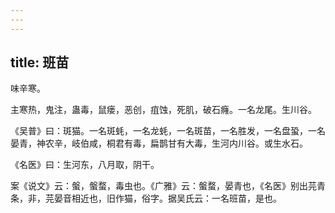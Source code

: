 ```yaml
---
---
---
```

title: 班苗
---



味辛寒。

主寒热，鬼注，蛊毒，鼠瘘，恶创，疽蚀，死肌，破石癃。一名龙尾。生川谷。

《吴普》曰：斑猫。一名斑蚝，一名龙蚝，一名斑苗，一名胜发，一名盘蛩，一名晏青，神农辛，岐伯咸，桐君有毒，扁鹊甘有大毒，生河内川谷。或生水石。

《名医》曰：生河东，八月取，阴干。

案《说文》云：螌，螌蝥，毒虫也。《广雅》云：螌蝥，晏青也，《名医》别出芫青条，非，芫晏音相近也，旧作猫，俗字。据吴氏云：一名班苗，是也。